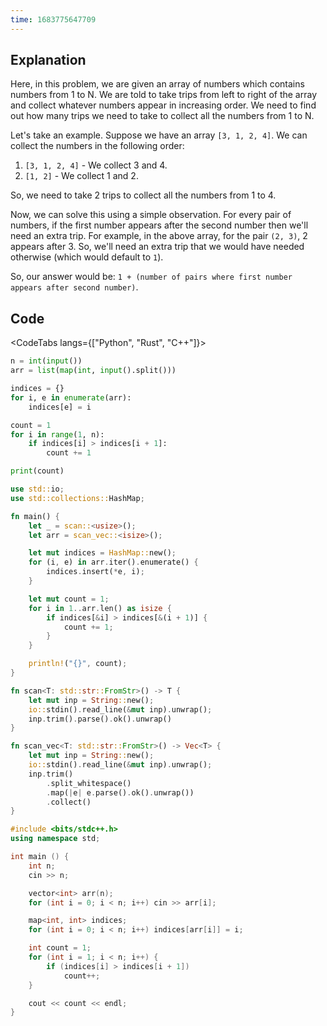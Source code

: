 ---
time: 1683775647709
---

## Explanation

Here, in this problem, we are given an array of numbers which contains numbers from 1 to N. We are told to take trips from left to right of the array and collect whatever numbers appear in increasing order. We need to find out how many trips we need to take to collect all the numbers from 1 to N.

Let's take an example. Suppose we have an array `[3, 1, 2, 4]`. We can collect the numbers in the following order:

1. `[3, 1, 2, 4]` - We collect 3 and 4.
2. `[1, 2]` - We collect 1 and 2.

So, we need to take 2 trips to collect all the numbers from 1 to 4.

Now, we can solve this using a simple observation. For every pair of numbers, if the first number appears after the second number then we'll need an extra trip. For example, in the above array, for the pair `(2, 3)`, 2 appears after 3. So, we'll need an extra trip that we would have needed otherwise (which would default to `1`).

So, our answer would be: `1 + (number of pairs where first number appears after second number)`.

## Code

<CodeTabs langs={["Python", "Rust", "C++"]}>

```python
n = int(input())
arr = list(map(int, input().split()))

indices = {}
for i, e in enumerate(arr):
    indices[e] = i

count = 1
for i in range(1, n):
    if indices[i] > indices[i + 1]:
        count += 1

print(count)
```

```rust
use std::io;
use std::collections::HashMap;

fn main() {
    let _ = scan::<usize>();
    let arr = scan_vec::<isize>();

    let mut indices = HashMap::new();
    for (i, e) in arr.iter().enumerate() {
        indices.insert(*e, i);
    }

    let mut count = 1;
    for i in 1..arr.len() as isize {
        if indices[&i] > indices[&(i + 1)] {
            count += 1;
        }
    }

    println!("{}", count);
}

fn scan<T: std::str::FromStr>() -> T {
    let mut inp = String::new();
    io::stdin().read_line(&mut inp).unwrap();
    inp.trim().parse().ok().unwrap()
}

fn scan_vec<T: std::str::FromStr>() -> Vec<T> {
    let mut inp = String::new();
    io::stdin().read_line(&mut inp).unwrap();
    inp.trim()
        .split_whitespace()
        .map(|e| e.parse().ok().unwrap())
        .collect()
}
```

```cpp
#include <bits/stdc++.h>
using namespace std;

int main () {
    int n;
    cin >> n;

    vector<int> arr(n);
    for (int i = 0; i < n; i++) cin >> arr[i];

    map<int, int> indices;
    for (int i = 0; i < n; i++) indices[arr[i]] = i;

    int count = 1;
    for (int i = 1; i < n; i++) {
        if (indices[i] > indices[i + 1])
            count++;
    }

    cout << count << endl;
}
```

</CodeTabs>
